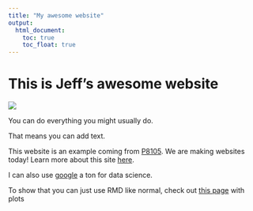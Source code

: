 ```yaml
---
title: "My awesome website"
output: 
  html_document:
    toc: true
    toc_float: true
---
```


# This is Jeff's awesome website

![](https://media.giphy.com/media/drXGoW1iudhKw/giphy.gif)

You can do everything you might usually do.

That means you can add text.

This website is an example coming from [P8105](https://p8105.com/index.html). 
We are making websites today! Learn more about this site [here](about.html).

I can also use [google](https://www.google.com/) a ton for data science.

To show that you can just use RMD like normal, check out [this page](plots.html) with plots


<!-- Here's a picture of Ted: -->
<!-- ![](images/ted.jpg) -->











